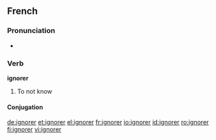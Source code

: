 ==French==

===Pronunciation===
*{{audio|Fr-ignorer.ogg|audio}}

===Verb===
'''ignorer'''

# To not know

====Conjugation====
{{fr-conj-er|ignor|avoir}}

[[de:ignorer]]
[[et:ignorer]]
[[el:ignorer]]
[[fr:ignorer]]
[[io:ignorer]]
[[id:ignorer]]
[[ro:ignorer]]
[[fi:ignorer]]
[[vi:ignorer]]